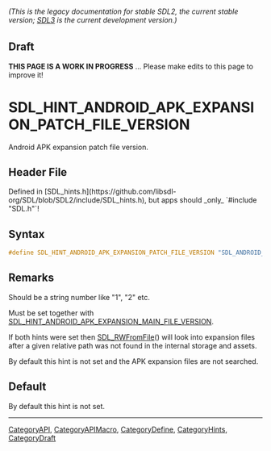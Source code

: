 ====== (This is the legacy documentation for stable SDL2, the current stable version; [https://wiki.libsdl.org/SDL3/ SDL3] is the current development version.) ======

== Draft ==

'''THIS PAGE IS A WORK IN PROGRESS''' ... Please make edits to this page to improve it!


<!-- #*^*^*^*^*See https://wiki.libsdl.org/SGEnumerations for details on editing this page*^*^*^*^* -->
= SDL_HINT_ANDROID_APK_EXPANSION_PATCH_FILE_VERSION =

Android APK expansion patch file version.

== Header File ==

Defined in [SDL_hints.h](https://github.com/libsdl-org/SDL/blob/SDL2/include/SDL_hints.h), but apps should _only_ `#include "SDL.h"`!

== Syntax ==

<syntaxhighlight lang='c'>
#define SDL_HINT_ANDROID_APK_EXPANSION_PATCH_FILE_VERSION "SDL_ANDROID_APK_EXPANSION_PATCH_FILE_VERSION"</syntaxhighlight>

== Remarks ==

Should be a string number like "1", "2" etc.

Must be set together with
[[SDL_HINT_ANDROID_APK_EXPANSION_MAIN_FILE_VERSION]].

If both hints were set then [[SDL_RWFromFile]]() will look into expansion
files after a given relative path was not found in the internal storage and
assets.

By default this hint is not set and the APK expansion files are not
searched.

== Default ==

By default this hint is not set.

----
[[CategoryAPI]], [[CategoryAPIMacro]], [[CategoryDefine]], [[CategoryHints]], [[CategoryDraft]]
<!-- #See the Style Guide for instructions on editing the footer. -->


